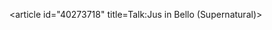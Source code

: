 <article id="40273718" title=Talk:Jus in Bello (Supernatural)>
	<talkpage id="40273718" title="Talk:Jus in Bello (Supernatural)">
{{WikiProject Television|class=|auto=yes}}
	</talkpage>
</article>
